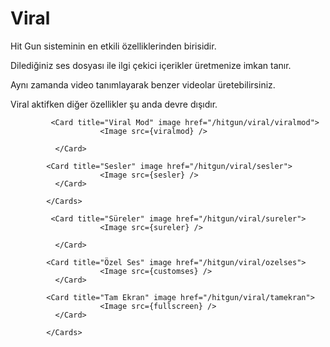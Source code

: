 


# Viral

Hit Gun sisteminin en etkili özelliklerinden birisidir.

Dilediğiniz ses dosyası ile ilgi çekici içerikler üretmenize imkan tanır.

Aynı zamanda video tanımlayarak benzer videolar üretebilirsiniz.




<Callout type="info" emoji="ℹ️">
 Viral aktifken diğer özellikler şu anda devre dışıdır. 
</Callout>
 


  <Cards num={2}>

             <Card title="Viral Mod" image href="/hitgun/viral/viralmod">
                        <Image src={viralmod} /> 
             
              </Card>

            <Card title="Sesler" image href="/hitgun/viral/sesler">
                        <Image src={sesler} />
              </Card>

            </Cards>

  <Cards num={3}>

             <Card title="Süreler" image href="/hitgun/viral/sureler">
                        <Image src={sureler} /> 
             
              </Card>

            <Card title="Özel Ses" image href="/hitgun/viral/ozelses">
                        <Image src={customses} />
              </Card>

            <Card title="Tam Ekran" image href="/hitgun/viral/tamekran">
                        <Image src={fullscreen} />
              </Card>

            </Cards>      

